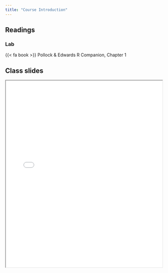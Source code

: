 ```yaml
---
title: "Course Introduction"
---
```


## Readings

### Lab

{{< fa book >}} Pollock & Edwards R Companion, Chapter 1

## Class slides

```{=html}
<iframe class="slide-deck" src="../files/slides/Lecture 1- Introduction.pdf" width = "100%" height = 600px></iframe>
```
